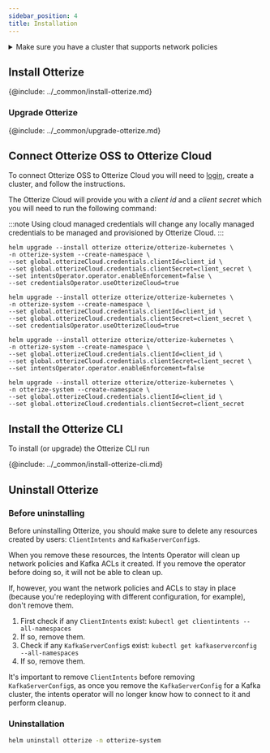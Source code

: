 ```yaml
---
sidebar_position: 4
title: Installation
---
```


<details>
<summary>Make sure you have a cluster that supports network policies</summary>

Before you start, you need to have a Kubernetes cluster with a [CNI](https://kubernetes.io/docs/concepts/extend-kubernetes/compute-storage-net/network-plugins/) that supports [NetworkPolicies](https://kubernetes.io/docs/concepts/services-networking/network-policies/).

{@include: ../_common/cluster-setup.md}
</details>

## Install Otterize
{@include: ../_common/install-otterize.md}

### Upgrade Otterize
{@include: ../_common/upgrade-otterize.md}

## Connect Otterize OSS to Otterize Cloud
To connect Otterize OSS to Otterize Cloud you will need to [login](https://app.otterize.com), create a cluster, and follow the instructions.

The Otterize Cloud will provide you with a *client id* and a *client secret* which you will need to run the following command:
<Tabs>
<TabItem value="cloud-credentials" label="Cloud managed credentials" default>

:::note
Using cloud managed credentials will change any locally managed credentials to be managed and provisioned by Otterize Cloud.
:::
<Tabs>
<TabItem value="enforcement-disabled" label="Enforcement disabled" default>

```shell
helm upgrade --install otterize otterize/otterize-kubernetes \
-n otterize-system --create-namespace \
--set global.otterizeCloud.credentials.clientId=client_id \
--set global.otterizeCloud.credentials.clientSecret=client_secret \
--set intentsOperator.operator.enableEnforcement=false \
--set credentialsOperator.useOtterizeCloud=true
```
</TabItem>
<TabItem value="enforcement-enabled" label="Enforcement enabled" default>

```shell
helm upgrade --install otterize otterize/otterize-kubernetes \
-n otterize-system --create-namespace \
--set global.otterizeCloud.credentials.clientId=client_id \
--set global.otterizeCloud.credentials.clientSecret=client_secret \
--set credentialsOperator.useOtterizeCloud=true
```
</TabItem>
</Tabs>
</TabItem>
<TabItem value="local-credentials" label="Locally managed credentials" default>
<Tabs>
<TabItem value="enforcement-disabled" label="Enforcement disabled" default>

```shell
helm upgrade --install otterize otterize/otterize-kubernetes \
-n otterize-system --create-namespace \
--set global.otterizeCloud.credentials.clientId=client_id \
--set global.otterizeCloud.credentials.clientSecret=client_secret \
--set intentsOperator.operator.enableEnforcement=false
```
</TabItem>
<TabItem value="enforcement-enabled" label="Enforcement enabled" default>

```shell
helm upgrade --install otterize otterize/otterize-kubernetes \
-n otterize-system --create-namespace \
--set global.otterizeCloud.credentials.clientId=client_id \
--set global.otterizeCloud.credentials.clientSecret=client_secret
```
</TabItem>
</Tabs>
</TabItem>
</Tabs>

## Install the Otterize CLI

To install (or upgrade) the Otterize CLI run

{@include: ../_common/install-otterize-cli.md}


## Uninstall Otterize
### Before uninstalling
Before uninstalling Otterize, you should make sure to delete any resources created by users: `ClientIntents` and `KafkaServerConfig`s.

When you remove these resources, the Intents Operator will clean up network policies and Kafka ACLs it created. If you remove the operator before doing so, it will not be able to clean up.

If, however, you want the network policies and ACLs to stay in place (because you're redeploying with different configuration, for example), don't remove them.

1. First check if any `ClientIntents` exist: `kubectl get clientintents --all-namespaces`
2. If so, remove them.
3. Check if any `KafkaServerConfig`s exist: `kubectl get kafkaserverconfig --all-namespaces`
4. If so, remove them.

It's important to remove `ClientIntents` before removing `KafkaServerConfig`s, as once you remove the `KafkaServerConfig` for a Kafka cluster, the intents operator will no longer know how to connect to it and perform cleanup.

### Uninstallation
```bash
helm uninstall otterize -n otterize-system
```
